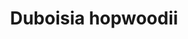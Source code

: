 ---
title: Duboisia hopwoodii
aka:
  - pituri
  - mingkulpa
  - emu plant
  - poison bush
  - corkwood
duration_chart_title: Chewed Duration of Duboisia hopwoodii
duration_chart:
  total: 3–6 hours
  onset: 8m
  coming_up: 22m
  plateau: 90m
  coming_down: 45m
  after_effects: 270m
positive_effects: mild stimulation, enhanced focus
neutral_effects: increased saliva/digestion, sweating
negative_effects: nausea, dizziness
image_location: /src/assets/Images/Duboisia hopwoodii/Pituri Michael McBain.jpeg
dosage_table:
  title: Chewed Dosage of Dried Duboisia hopwoodii Leaf
  threshold: 11 mg
  light: 55 mg
  common: 160 mg
  strong: 270 mg
  heavy: 380+ mg
--- 